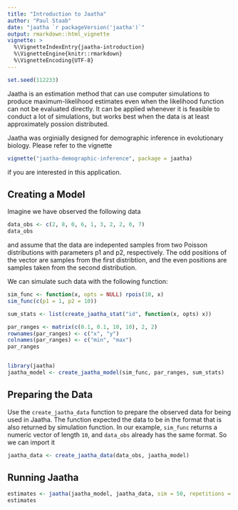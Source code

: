 ```yaml
---
title: "Introduction to Jaatha"
author: "Paul Staab"
date: "jaatha `r packageVersion('jaatha')`"
output: rmarkdown::html_vignette
vignette: >
  %\VignetteIndexEntry{jaatha-introduction}
  %\VignetteEngine{knitr::rmarkdown}
  %\VignetteEncoding{UTF-8}
---
```


```r
set.seed(112233)
```

Jaatha is an estimation method that can use computer simulations to produce
maximum-likelihood estimates even when the likelihood function can not be
evaluated directly. It can be applied whenever it is feasible to conduct a lot 
of simulations, but works best when the data is at least approximately possion
distributed. 

Jaatha was orginially designed for demographic inference in evolutionary 
biology. Please refer to the vignette

```r
vignette("jaatha-demographic-inference", package = jaatha)
```

if you are interested in this application.



Creating a Model
----------------
Imagine we have observed the following data
```r
data_obs <- c(2, 8, 0, 6, 1, 3, 2, 2, 0, 7)
data_obs
```
and assume that the data are indepented samples from two Poisson distributions 
with parameters p1 and p2, respectively. The odd positions of the vector are
samples from the first distribtion, and the even positions are samples taken
from the second distribution.

We can simulate such data with the following function:
```r
sim_func <- function(x, opts = NULL) rpois(10, x)
sim_func(c(p1 = 1, p2 = 10))
```


```r

sum_stats <- list(create_jaatha_stat("id", function(x, opts) x))

par_ranges <- matrix(c(0.1, 0.1, 10, 10), 2, 2)
rownames(par_ranges) <- c("x", "y")
colnames(par_ranges) <- c("min", "max")
par_ranges


library(jaatha)
jaatha_model <- create_jaatha_model(sim_func, par_ranges, sum_stats)
```


Preparing the Data
------------------
Use the `create_jaatha_data` function to prepare the observed data for being
used in Jaatha. The function expected the data to be in the format that is 
also returned by simulation function. In our example, `sim_func` returns a
numeric vector of length `10`, and `data_obs` already has the same format.
So we can import it

```r
jaatha_data <- create_jaatha_data(data_obs, jaatha_model)
```


Running Jaatha
--------------
```r
estimates <- jaatha(jaatha_model, jaatha_data, sim = 50, repetitions = 2)
estimates
```





